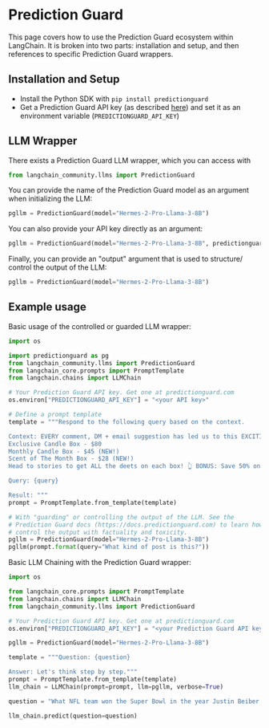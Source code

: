 # Prediction Guard

This page covers how to use the Prediction Guard ecosystem within LangChain.
It is broken into two parts: installation and setup, and then references to specific Prediction Guard wrappers.

## Installation and Setup

- Install the Python SDK with `pip install predictionguard`
- Get a Prediction Guard API key (as described [here](https://docs.predictionguard.com/)) and set it as an environment variable (`PREDICTIONGUARD_API_KEY`)

## LLM Wrapper

There exists a Prediction Guard LLM wrapper, which you can access with 
```python
from langchain_community.llms import PredictionGuard
```

You can provide the name of the Prediction Guard model as an argument when initializing the LLM:
```python
pgllm = PredictionGuard(model="Hermes-2-Pro-Llama-3-8B")
```

You can also provide your API key directly as an argument:
```python
pgllm = PredictionGuard(model="Hermes-2-Pro-Llama-3-8B", predictionguard_api_key="<your Prediction Guard API key>")
```

Finally, you can provide an "output" argument that is used to structure/ control the output of the LLM:
```python
pgllm = PredictionGuard(model="Hermes-2-Pro-Llama-3-8B")
```

## Example usage

Basic usage of the controlled or guarded LLM wrapper:
```python
import os

import predictionguard as pg
from langchain_community.llms import PredictionGuard
from langchain_core.prompts import PromptTemplate
from langchain.chains import LLMChain

# Your Prediction Guard API key. Get one at predictionguard.com
os.environ["PREDICTIONGUARD_API_KEY"] = "<your API key>"

# Define a prompt template
template = """Respond to the following query based on the context.

Context: EVERY comment, DM + email suggestion has led us to this EXCITING announcement! 🎉 We have officially added TWO new candle subscription box options! 📦
Exclusive Candle Box - $80 
Monthly Candle Box - $45 (NEW!)
Scent of The Month Box - $28 (NEW!)
Head to stories to get ALL the deets on each box! 👆 BONUS: Save 50% on your first box with code 50OFF! 🎉

Query: {query}

Result: """
prompt = PromptTemplate.from_template(template)

# With "guarding" or controlling the output of the LLM. See the 
# Prediction Guard docs (https://docs.predictionguard.com) to learn how to 
# control the output with factuality and toxicity.
pgllm = PredictionGuard(model="Hermes-2-Pro-Llama-3-8B")
pgllm(prompt.format(query="What kind of post is this?"))
```

Basic LLM Chaining with the Prediction Guard wrapper:
```python
import os

from langchain_core.prompts import PromptTemplate
from langchain.chains import LLMChain
from langchain_community.llms import PredictionGuard

# Your Prediction Guard API key. Get one at predictionguard.com
os.environ["PREDICTIONGUARD_API_KEY"] = "<your Prediction Guard API key>"

pgllm = PredictionGuard(model="Hermes-2-Pro-Llama-3-8B")

template = """Question: {question}

Answer: Let's think step by step."""
prompt = PromptTemplate.from_template(template)
llm_chain = LLMChain(prompt=prompt, llm=pgllm, verbose=True)

question = "What NFL team won the Super Bowl in the year Justin Beiber was born?"

llm_chain.predict(question=question)
```
